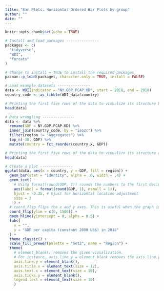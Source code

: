 ```yaml
---
title: "Bar Plots: Horizontal Ordered Bar Plots by group"
author: ""
date: ""
---
```


```r
knitr::opts_chunk$set(echo = TRUE)
```

```r
# Install and load packages ---------------
packages <- c(
  "tidyverse",
  "WDI",
  "forcats"
)

# Change to install = TRUE to install the required packages
pacman::p_load(packages, character.only = TRUE, install = FALSE)

# Load example datasets ---------------
data <- WDI(indicator = "NY.GDP.PCAP.KD", start = 2018, end = 2018)
country_code <- as_tibble(WDI_data$country)

# Printing the first five rows of the data to visualize its structure before data wrangling
head(data)

# Data wrangling ---------------
data <- data %>%
  rename(GDP = NY.GDP.PCAP.KD) %>%
  inner_join(country_code, by = "iso2c") %>%
  filter(region != "Aggregates") %>%
  top_n(-30, GDP) %>%
  mutate(country = fct_reorder(country.x, GDP))

# Printing the first five rows of the data to visualize its structure after data wrangling
head(data)

# Create a plot ---------------
ggplot(data, aes(x = country, y = GDP, fill = region)) +
  geom_bar(stat = "identity", alpha = .6, width = .4) +
  geom_text(
    # Using format(round(GDP, 1)) rounds the numbers to the first decimal point
    aes(label = format(round(GDP, 1), nsmall = 1)), 
    hjust = -0.35, # hjust for horizontal location adjustment 
    size = 3
    ) +
  # coord_flip flips the x and y axes. This is useful when the graph is too long (horizontally) or too tall (vertically)
  coord_flip(ylim = c(0, 1500)) +
  geom_hline(yintercept = 0, alpha = 0.5) +
  labs(
    x = "",
    y = "GDP per capita (constant 2000 US$) in 2018"
  ) + 
  theme_classic() +
  scale_fill_brewer(palette = "Set2", name = "Region") +
  theme(
    # element_blank() removes the given visualization. 
    # For instance, axis.line.y = element_blank removes the axis.line.y
    axis.line.y = element_blank(),
    axis.title.x = element_text(size = 12),
    axis.text.x = element_text(size = 10),
    axis.ticks.y = element_blank(),
    legend.text = element_text(size = 10)
    )
  
```

